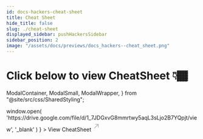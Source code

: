 ```yaml
---
id: docs-hackers-cheat-sheet
title: Cheat Sheet
hide_title: false
slug: ./cheat-sheet
displayed_sidebar: pushHackersSidebar
sidebar_position: 2
image: "/assets/docs/previews/docs_hackers--cheat_sheet.png"
---
```


# Click below to view CheatSheet 👇🏾

  ModalContainer,
  ModalSmall,
  ModalWrapper,
} from "@site/src/css/SharedStyling";

<ModalContainer >
<ModalSmall 
  onClick={() =>
    window.open(
      'https://drive.google.com/file/d/1_7JDGxvG8mmrtwy5aqL3sLjo2B7YQpjt/view',
      '_blank'
    )
  }
>
  <ModalWrapper>
    <span>
      View CheatSheet
      <svg
        width="20"
        height="28"
        viewBox="0 0 29 28"
        fill="none"
        xmlns="http://www.w3.org/2000/svg"
      >
        <path
          d="m7.501 21.001 14-14M10.125 7.001H21.5v11.375"
          stroke="#A0A3B1"
          stroke-width="2"
          stroke-linecap="round"
          stroke-linejoin="round"
        ></path>
      </svg>
    </span>
  </ModalWrapper>
</ModalSmall>

</ModalContainer>
